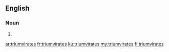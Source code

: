 ==English==

===Noun===
{{head|en|plural}}

# {{plural of|triumvirate|lang=en}}

[[ar:triumvirates]]
[[fr:triumvirates]]
[[ku:triumvirates]]
[[my:triumvirates]]
[[fi:triumvirates]]